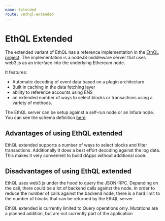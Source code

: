 ```yaml
---
name: Extended
route: /ethql-extended
---
```

# EthQL Extended

The extended variant of EthQL has a reference implementation
in the [EthQL project](http://github.com/Consensys/ethql). The implementation is
a nodeJS middleware server that uses web3.js as an interface into the underlying
Ethereum node.

It features:
- Automatic decoding of event data based on a plugin architecture
- Built in caching in the data fetching layer
- ability to reference accounts using ENS
- an extended number of ways to select blocks or transactions using a variety of methods.

The EthQL server can be setup against a self-run node or an Infura node. You can
see the schema definition [here](./ethql-extended.gql)

## Advantages of using EthQL extended
EthQL extended supports a number of ways to select blocks and filter transactions.
Additionally it does a best effort decoding against the log data. This makes it very
convenient to build dApps without additional code.

## Disadvantages of using EthQL extended
EthQL uses web3.js under the hood to query the JSON-RPC. Depending on the call, there
could be a lot of backend calls against the node. In order to reduce the number of
calls against the backend node, there is a hard limit to the number of blocks that
can be returned by the EthQL server.

EthQL extended is currently limited to Query operations only. Mutations are a planned
addition, but are not currently part of the application

